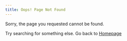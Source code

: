 ```yaml
---
title: Oops! Page Not Found
---
```


Sorry, the page you requested cannot be found.

Try searching for something else. Go back to [Homepage](/)
